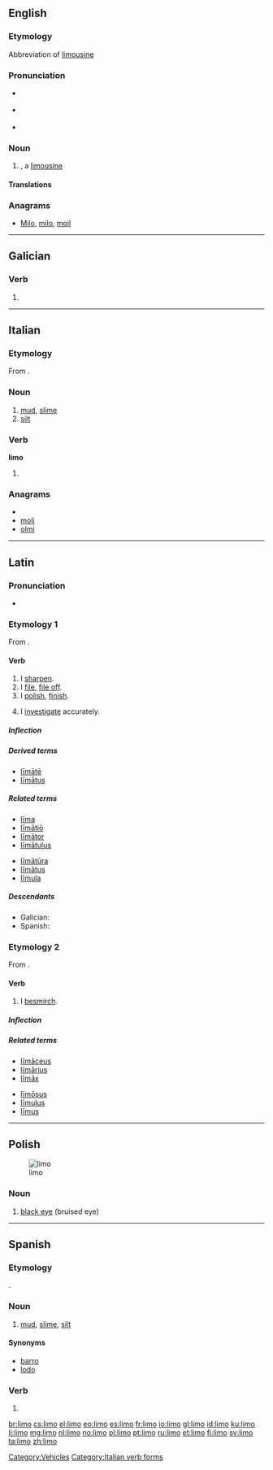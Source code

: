 {{also|Limo|limò}}
==English==

===Etymology===
Abbreviation of [[limousine]]

===Pronunciation===
* {{a|UK}} {{IPA|/ˈlɪ.məʊ/}}
* {{a|US}} {{IPA|/ˈlɪ.moʊ/}}
* {{rhymes|ɪməʊ}}

===Noun===
{{en-noun}}

# {{slang}}, a [[limousine]]

====Translations====
{{trans-see|limousine}}

===Anagrams===
* [[Milo#English|Milo]], [[milo#English|milo]], [[moil#English|moil]]

[[Category:Vehicles]]

----

==Galician==

===Verb===
{{gl-verb-form}}

# {{conjugation of|[[limar#Galician|limar]]||1|s|pres|ind}}

----

==Italian==

===Etymology===
From {{etyl|la|it}} {{term|limus|lang=la}}.

===Noun===
{{it-noun|lim|m|o|i}}

# [[mud]], [[slime]]
# [[silt]]

===Verb===
'''limo'''

# {{conjugation of|limare||1|s|pres|ind|lang=it}}

===Anagrams===
* {{alphagram|ilmo}}
* [[moli#Italian|moli]]
* [[olmi#Italian|olmi]]

[[Category:Italian verb forms]]

----

==Latin==

===Pronunciation===
* {{a|Classical}} {{IPA|/ˈliː.moː/|lang=la}}

===Etymology 1===
From {{term|lima|līma|a file, rasp|lang=la}}.

====Verb====
{{la-verb|limo|līmō|limare|līmāre|limavi|līmāvī|limatum|līmātum}}

# I [[sharpen]].
# I [[file]], [[file off]].
# I [[polish]], [[finish]].
# {{figuratively}} I [[investigate]] accurately.

=====Inflection=====
{{la-conj-1st|līm|līmāv|līmāt|11=lim|22=limav|33=limat}}

=====Derived terms=====
* [[limate|līmātē]]
* [[limatus|līmātus]]

=====Related terms=====
{{top2}}
* [[lima#Latin|līma]]
* [[limatio|līmātiō]]
* [[limator|līmātor]]
* [[limatulus|līmātulus]]
{{mid2}}
* [[limatura|līmātūra]]
* [[limatus|līmātus]]
* [[limula|līmula]]
{{bottom}}

=====Descendants=====
* Galician: {{l|gl|limar}}
* Spanish: {{l|es|limar}}

===Etymology 2===
From {{term|limus|līmus|sidelong, askance|lang=la}}.

====Verb====
{{la-verb|limo|līmō|limare|līmāre|limavi|līmāvī|limatum|līmātum}}

# I [[besmirch]].

=====Inflection=====
{{la-conj-1st-nopass|līm|līmāv|līmāt|11=lim|22=limav|33=limat}}

=====Related terms=====
{{top2}}
* [[limaceus|līmāceus]]
* [[limarius|līmārius]]
* [[limax|līmāx]]
{{mid2}}
* [[limosus|līmōsus]]
* [[limulus|līmulus]]
* [[limus|līmus]]
{{bottom}}

----

==Polish==
[[Image:Black eye 2.jpg|thumb|limo]]

===Noun===
{{infl|pl|noun}}

# [[black eye]] (bruised eye)

{{tbot entry|Polish|black eye|2009|October|pl}}

----

==Spanish==

===Etymology===
{{etyl|la|es}} {{term|limus|lang=la}}.

===Noun===
{{es-noun-m}}

# [[mud]], [[slime]], [[silt]]

====Synonyms====
* [[barro]] {{m}}
* [[lodo]] {{m}}

===Verb===
{{es-verb-form|limar}}

# {{es-verb form of|ending=ar|mood=indicative|tense=present|pers=1|number=singular|[[limar]]}}

[[br:limo]]
[[cs:limo]]
[[el:limo]]
[[eo:limo]]
[[es:limo]]
[[fr:limo]]
[[io:limo]]
[[gl:limo]]
[[id:limo]]
[[ku:limo]]
[[li:limo]]
[[mg:limo]]
[[nl:limo]]
[[no:limo]]
[[pl:limo]]
[[pt:limo]]
[[ru:limo]]
[[et:limo]]
[[fi:limo]]
[[sv:limo]]
[[ta:limo]]
[[zh:limo]]
